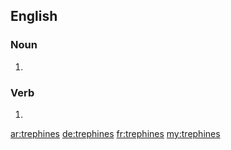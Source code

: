 ==English==

===Noun===
{{head|en|plural}}

# {{plural of|trephine|lang=en}}

===Verb===
{{head|en}}

# {{en-third-person singular of|trephine}}

[[ar:trephines]]
[[de:trephines]]
[[fr:trephines]]
[[my:trephines]]